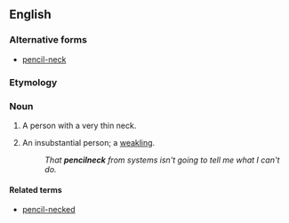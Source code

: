 {{also|pencil-neck}}
==English==

===Alternative forms===
* [[pencil-neck]]

===Etymology===
{{compound|pencil|neck|lang=en}}

===Noun===
{{en-noun}}

# A person with a very thin neck.
# {{lb|en|US|pejorative}} An insubstantial person; a [[weakling]].
#: ''That '''pencilneck''' from systems isn't going to tell me what I can't do.''

====Related terms====
* [[pencil-necked]]